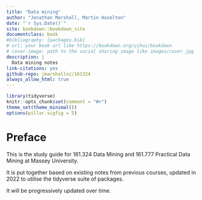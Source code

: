 ```yaml
--- 
title: "Data mining"
author: "Jonathan Marshall, Martin Hazelton"
date: "`r Sys.Date()`"
site: bookdown::bookdown_site
documentclass: book
#bibliography: [packages.bib]
# url: your book url like https://bookdown.org/yihui/bookdown
# cover-image: path to the social sharing image like images/cover.jpg
description: |
  Data mining notes
link-citations: yes
github-repo: jmarshallnz/161324
always_allow_html: true
---
```


```r
library(tidyverse)
knitr::opts_chunk$set(comment = "#>")
theme_set(theme_minimal())
options(pillar.sigfig = 5)
```

# Preface {-}

This is the study guide for 161.324 Data Mining and 161.777 Practical Data Mining at Massey University.

It is put together based on existing notes from previous courses, updated in 2022 to utilise
the tidyverse suite of packages.

It will be progressively updated over time.
